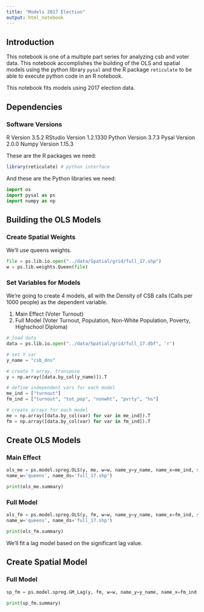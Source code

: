 ```yaml
---
title: "Models 2017 Election"
output: html_notebook
---
```


## Introduction
This notebook is one of a multiple part series for analyzing csb and voter data. This notebook accomplishes the building of the OLS and spatial models using the python library `pysal` and the R package `reticulate` to be able to execute python code in an R notebook.

This notebook fits models using 2017 election data.

## Dependencies

### Software Versions
R Version 3.5.2
RStudio Version 1.2.1330
Python Version 3.7.3
Pysal Version 2.0.0
Numpy Version 1.15.3

These are the R packages we need:
```r
library(reticulate) # python interface
```

And these are the Python libraries we need:

```python
import os
import pysal as ps
import numpy as np
```

## Building the OLS Models
### Create Spatial Weights
We'll use queens weights.
```python
file = ps.lib.io.open("../data/Spatial/grid/full_17.shp")
w = ps.lib.weights.Queen(file)
```

### Set Variables for Models
We're going to create 4 models, all with the Density of CSB calls (Calls per 1000 people) as the dependent variable.

1. Main Effect (Voter Turnout)
2. Full Model (Voter Turnout, Population, Non-White Population, Poverty, Highschool Diploma)

```python
# load data
data = ps.lib.io.open("../data/Spatial/grid/full_17.dbf", 'r')

# set Y var
y_name = "csb_dns"

# create Y array, transpose
y = np.array([data.by_col(y_name)]).T 

# define independent vars for each model
me_ind = ["turnout"]
fm_ind = ["turnout", "tot_pop", "nonwht", "pvrty", "hs"]

# create arrays for each model
me = np.array([data.by_col(var) for var in me_ind]).T
fm = np.array([data.by_col(var) for var in fm_ind]).T

```

## Create OLS Models
### Main Effect
```python
ols_me = ps.model.spreg.OLS(y, me, w=w, name_y=y_name, name_x=me_ind, spat_diag=True, moran=True,
name_w='queens', name_ds='full_17.shp')

print(ols_me.summary)
```

### Full Model
```python
ols_fm = ps.model.spreg.OLS(y, fm, w=w, name_y=y_name, name_x=fm_ind, spat_diag=True, moran=True,
name_w='queens', name_ds='full_17.shp')

print(ols_fm.summary)
```

We'll fit  a lag model based on the significant lag value.

## Create Spatial Model
### Full Model
```python
sp_fm = ps.model.spreg.GM_Lag(y, fm, w=w, name_y=y_name, name_x=fm_ind, name_w='queens', name_ds='full_17.shp')

print(sp_fm.summary)
```
